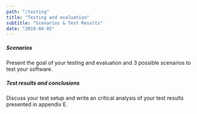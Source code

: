 ```yaml
---
path: "/testing"
title: "Testing and evaluation"
subtitle: "Scenarios & Test Results"
date: "2019-04-05"
---
```


##### Scenarios

Present the goal of your testing and evaluation and 3 possible scenarios to test your software.

##### Test results and conclusions

Discuss your test setup and write an critical analysis of your test results presented in appendix E.
